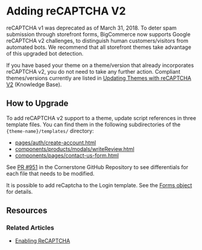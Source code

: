 # Adding reCAPTCHA V2

 

reCAPTCHA v1 was deprecated as of March 31, 2018. To deter spam submission through storefront forms, BigCommerce now supports Google reCAPTCHA v2 challenges, to distinguish human customers/visitors from automated bots. We recommend that all storefront themes take advantage of this upgraded bot detection.

If you have based your theme on a theme/version that already incorporates reCAPTCHA v2, you do not need to take any further action. Compliant themes/versions currently are listed in [Updating Themes with reCAPTCHA V2](https://support.bigcommerce.com/s/article/Updating-Themes-with-reCAPTCHA-v2#updatingthemes) (Knowledge Base).

## How to Upgrade

To add reCAPTCHA v2 support to a theme, update script references in three template files. You can find them in the following subdirectories of the `{theme-name}/templates/` directory:

- [pages/auth/create-account.html](https://github.com/bigcommerce/cornerstone/pull/951/files#diff-ecbae6e2b7d5bbf5c950d68878e79d99)
- [components/products/modals/writeReview.html](https://github.com/bigcommerce/cornerstone/pull/951/files#diff-945a5d7f1563068188ae39df568cfd43)
- [components/pages/contact-us-form.html](https://github.com/bigcommerce/cornerstone/pull/951/files#diff-5351402159301e1c225752f03d9f1f8e)

See [PR #951](https://github.com/bigcommerce/cornerstone/pull/951) in the Cornerstone GitHub Repository to see differentials for each file that needs to be modified.

It is possible to add reCaptcha to the Login template. See the [Forms object](/docs/storefront/stencil/themes/context/object-reference/schemas#forms) for details.

## Resources

### Related Articles

* [Enabling ReCAPTCHA](https://support.bigcommerce.com/s/article/Updating-Themes-with-reCAPTCHA-v2)
